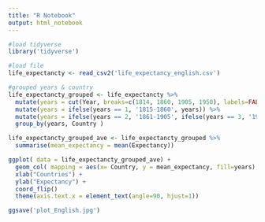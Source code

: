 ---
title: "R Notebook"
output: html_notebook
---

```{r}
#load tidyverse
library('tidyverse')
```

```{r}
#load file 
life_expectancty <- read_csv2('life_expectancy_english.csv')
```

```{r}
#grouped years & country
life_expectancty_grouped <- life_expectancty %>%
  mutate(years = cut(Year, breaks=c(1814, 1860, 1905, 1950), labels=FALSE)) %>%
  mutate(years = ifelse(years == 1, '1815-1860', years)) %>%
  mutate(years = ifelse(years == 2, '1861-1905', ifelse(years == 3, '1906-1950', years)))%>%
  group_by(years, Country )
```

```{r}
life_expectancty_grouped_ave <- life_expectancty_grouped %>%
  summarise(mean_expectancy = mean(Expectancy))
```

```{r}
ggplot( data = life_expectancty_grouped_ave) +
  geom_col( mapping = aes(x= Country, y = mean_expectancy, fill=years), position='dodge') +
  xlab("Countries") +
  ylab("Expectancy") +
  coord_flip()
  theme(axis.text.x = element_text(angle=90, hjust=1))
```

```{r}
ggsave('plot_English.jpg')
```